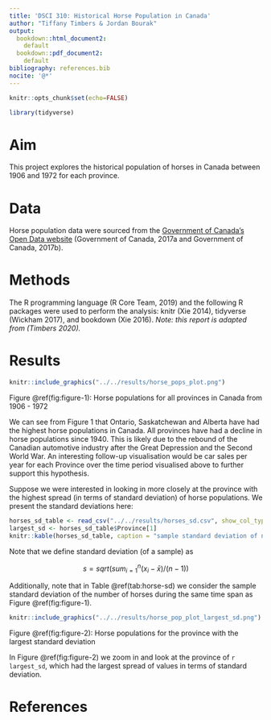 ```yaml
---
title: 'DSCI 310: Historical Horse Population in Canada'
author: "Tiffany Timbers & Jordan Bourak"
output:
  bookdown::html_document2:
    default
  bookdown::pdf_document2:
    default
bibliography: references.bib
nocite: '@*'
---
```


```r
knitr::opts_chunk$set(echo=FALSE)
```

```r
library(tidyverse)
```

# Aim

This project explores the historical population of horses in Canada between 1906 and 1972 for each province.

# Data

Horse population data were sourced from the [Government of Canada's Open Data website](http://open.canada.ca/en/open-data) (Government of Canada, 2017a and Government of Canada, 2017b).

# Methods

The R programming language (R Core Team, 2019) and the following R packages were used to perform the analysis: knitr (Xie 2014), tidyverse (Wickham 2017), and bookdown (Xie 2016). *Note: this report is adapted from (Timbers 2020).*

# Results

```r
knitr::include_graphics("../../results/horse_pops_plot.png")
```

Figure \@ref(fig:figure-1): Horse populations for all provinces in Canada from 1906 - 1972

We can see from Figure 1 that Ontario, Saskatchewan and Alberta have had the highest horse populations in Canada. All provinces have had a decline in horse populations since 1940. This is likely due to the rebound of the Canadian automotive industry after the Great Depression and the Second World War. An interesting follow-up visualisation would be car sales per year for each Province over the time period visualised above to further support this hypothesis.

Suppose we were interested in looking in more closely at the province with the highest spread (in terms of standard deviation) of horse populations. We present the standard deviations here:

```r
horses_sd_table <- read_csv("../../results/horses_sd.csv", show_col_types = FALSE)
largest_sd <- horses_sd_table$Province[1]
knitr::kable(horses_sd_table, caption = "sample standard deviation of number of horses")
```

Note that we define standard deviation (of a sample) as

$$s = sqrt( sum_{i = 1}^n(x_i - \bar{x}) / (n-1))$$

Additionally, note that in Table \@ref(tab:horse-sd) we consider the sample standard deviation of the number of horses during the same time span as Figure \@ref(fig:figure-1).

```r
knitr::include_graphics("../../results/horse_pop_plot_largest_sd.png")
```

Figure \@ref(fig:figure-2): Horse populations for the province with the largest standard deviation

In Figure \@ref(fig:figure-2) we zoom in and look at the province of `r largest_sd`, which had the largest spread of values in terms of standard deviation.

# References

<div id="refs"></div>

